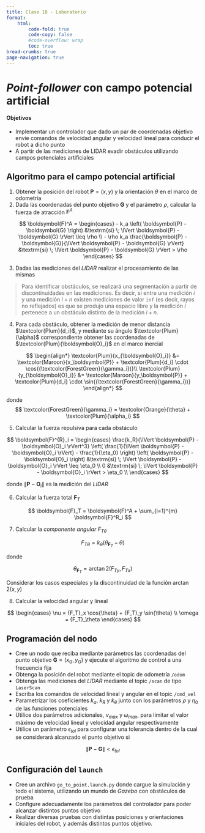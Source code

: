 ```yaml
---
title: Clase 18 - Laboratorio
format:
    html:
        code-fold: true
        code-copy: false
        #code-overflow: wrap
        toc: true
bread-crumbs: true
page-navigation: true
---
```


# *Point-follower* con campo potencial artificial

#### Objetivos

* Implementar un controlador que dado un par de coordenadas objetivo envíe comandos de velocidad angular y velocidad lineal para conducir el robot a dicho punto
* A partir de las mediciones de LIDAR evadir obstáculos utilizando campos potenciales artificiales

## Algoritmo para el campo potencial artificial

1. Obtener la posición del robot $\boldsymbol{P} = (x, y)$ y la orientación $\theta$ en el marco de odometría 
2. Dada las coordenadas del punto objetivo $\boldsymbol{G}$ y el parámetro $\rho$, calcular la fuerza de atracción $\boldsymbol{F}^A$

$$
\boldsymbol{F}^A =
\begin{cases}
- k_a \left( \boldsymbol{P} - \boldsymbol{G} \right) &\textrm{si} \; \lVert \boldsymbol{P} - \boldsymbol{G} \rVert \leq \rho \\
- \rho k_a \frac{\boldsymbol{P} - \boldsymbol{G}}{\lVert \boldsymbol{P} - \boldsymbol{G} \rVert} &\textrm{si}  \; \lVert \boldsymbol{P} - \boldsymbol{G} \rVert > \rho
\end{cases}
$$

3. Dadas las mediciones del *LIDAR* realizar el procesamiento de las mismas

> Para identificar obstáculos, se realizará una segmentación a partir de discontinuidades en las mediciones. Es decir, si entre una medición $i$ y una medición $i+n$ existen mediciones de valor `inf` (es decir, rayos no reflejados) es que se produjo una espacio libre y la medición $i$ pertenece a un obstáculo distinto de la medición $i+n$.

4. Para cada obstáculo, obtener la medición de menor distancia $\textcolor{Plum}{d_i}$, y mediante su ángulo $\textcolor{Plum}{\alpha}$ correspondiente obtener las coordenadas de $\textcolor{Plum}{\boldsymbol{O}_i}$ en el marco inercial

$$
\begin{align*}
\textcolor{Plum}{x_{\boldsymbol{O}_i}} &= \textcolor{Maroon}{x_\boldsymbol{P}} + \textcolor{Plum}{d_i} \cdot \cos{(\textcolor{ForestGreen}{\gamma_i})}\\
\textcolor{Plum}{y_{\boldsymbol{O}_i}} &= \textcolor{Maroon}{y_\boldsymbol{P}} + \textcolor{Plum}{d_i} \cdot \sin{(\textcolor{ForestGreen}{\gamma_i})}
\end{align*}
$$

donde 
$$
\textcolor{ForestGreen}{\gamma_i} = \textcolor{Orange}{\theta} + \textcolor{Plum}{\alpha_i}
$$

5. Calcular la fuerza repulsiva para cada obstáculo

$$
\boldsymbol{F}^{R}_i = 
\begin{cases}
\frac{k_R}{\lVert \boldsymbol{P} - \boldsymbol{O}_i \rVert^3} \left( \frac{1}{\lVert \boldsymbol{P} - \boldsymbol{O}_i \rVert} - \frac{1}{\eta_0} \right) \left( \boldsymbol{P} - \boldsymbol{O}_i \right) &\textrm{si} \; \lVert \boldsymbol{P} - \boldsymbol{O}_i \rVert \leq \eta_0 \\
0                        &\textrm{si}  \; \lVert \boldsymbol{P} - \boldsymbol{O}_i \rVert > \eta_0   \\
\end{cases}
$$

donde $\lVert \boldsymbol{P} - \boldsymbol{O}_i \rVert$ es la medición del *LIDAR*

6. Calcular la fuerza total $\boldsymbol{F}_T$

$$
\boldsymbol{F}_T = \boldsymbol{F}^A + \sum_{i=1}^{m} \boldsymbol{F}^R_i
$$

7. Calcular la *componente angular* ${F_T}_\theta$

$$
{F_T}_\theta = k_\theta (\theta_{\boldsymbol{F}_T} - \theta)
$$

donde

$$
\theta_{\boldsymbol{F}_T} = \arctan 2 \left( {F_T}_y , {F_T}_x \right)
$$

::: {.callout-caution appearance="simple"}
Considerar los casos especiales y la discontinuidad de la función $\arctan2(x, y)$
:::

8. Calcular la velocidad angular y lineal

$$
\begin{cases}
\nu =  {F_T}_x \cos{\theta} + {F_T}_y \sin{\theta} \\
\omega = {F_T}_\theta
\end{cases}
$$

## Programación del nodo

- Cree un nodo que reciba mediante parámetros las coordenadas del punto objetivo $\boldsymbol{G} = (x_G, y_G)$ y ejecute el algoritmo de control a una frecuencia fija
- Obtenga la posición del robot mediante el topic de odometría `/odom`
- Obtenga las mediciones del *LIDAR* mediante el topic `/scan` de tipo `LaserScan`
- Escriba los comandos de velocidad lineal y angular en el topic `/cmd_vel`
- Parametrizar los coeficientes $k_a$, $k_R$ y $k_\theta$ junto con los parámetros $\rho$ y $\eta_0$ de las funciones potenciales
- Utilice dos parámetros adicionales, $\nu_{max}$ y $\omega_{max}$, para limitar el valor máximo de velocidad lineal y velocidad angular respectivamente
- Utilice un parámetro $\epsilon_{tol}$ para configurar una tolerancia dentro de la cual se considerará alcanzado el punto objetivo si

$$
\lVert \boldsymbol{P} - \boldsymbol{G} \rVert < \epsilon_{tol}
$$

## Configuración del `launch`

- Cree un archivo `go_to_point.launch.py` donde cargue la simulación y todo el sistema, utilizando un mundo de *Gazebo* con obstáculos de prueba
- Configure adecuadamente los parámetros del controlador para poder alcanzar distintos puntos objetivo
- Realizar diversas pruebas con distintas posiciones y orientaciones iniciales del robot, y además distintos puntos objetivo.